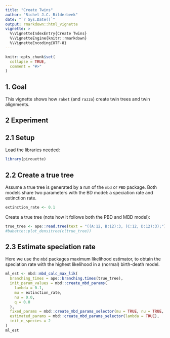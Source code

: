 ```yaml
---
title: "Create Twins"
author: "Richel J.C. Bilderbeek"
date: "`r Sys.Date()`"
output: rmarkdown::html_vignette
vignette: >
  %\VignetteIndexEntry{Create Twins}
  %\VignetteEngine{knitr::rmarkdown}
  %\VignetteEncoding{UTF-8}
---
```


```r
knitr::opts_chunk$set(
  collapse = TRUE,
  comment = "#>"
)
```

## 1. Goal

This vignette shows how `raket` (and `razzo`) 
create twin trees and twin alignments.

## 2 Experiment

## 2.1 Setup

Load the libraries needed:

```r
library(pirouette)
```

## 2.2 Create a true tree

Assume a true tree is generated by a run of the `mbd` or `PBD` package.
Both models share two parameters with the BD model: a speciation 
rate and extinction rate.

```r
extinction_rate <- 0.1
```

Create a true tree (note how it follows both the PBD and MBD model):

```r
true_tree <- ape::read.tree(text = "((A:12, B:12):3, (C:12, D:12):3);")
#babette::plot_densitree(c(true_tree))
```

## 2.3 Estimate speciation rate

Here we use the `mbd` packages maximum likelihood estimator,
to obtain the speciation rate with the highest likelihood in a
(normal) birth-death model. 

```r
ml_est <- mbd::mbd_calc_max_lik(
  branching_times = ape::branching.times(true_tree),
  init_param_values = mbd::create_mbd_params(
    lambda = 0.1, 
    mu = extinction_rate, 
    nu = 0.0, 
    q = 0.0
  ),
  fixed_params = mbd::create_mbd_params_selector(mu = TRUE, nu = TRUE, q = TRUE),
  estimated_params = mbd::create_mbd_params_selector(lambda = TRUE),
  init_n_species = 2
)
ml_est
```

